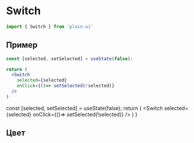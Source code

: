 
# Switch
```js
import { Switch } from 'plain-ui'
```

## Пример
```jsx
const [selected, setSelected] = useState(false);

return (
  <Switch
    selected={selected}
    onClick={()=> setSelected(!selected)}
  />
)
```

  const [selected, setSelected] = useState(false);
  return (
    <Switch
      selected={selected}
      onClick={()=> setSelected(!selected)}
    />
  )
}

<Example />

## Цвет
